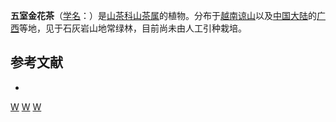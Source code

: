 {{Speciesbox 
| taxon = Camellia aurea
| authority =  [[张宏达|H. T. Chang]]
}}

'''五室金花茶'''（[[学名|学名]]：{{lang|la|''Camellia aurea''}}）是[[山茶科|山茶科]][[山茶属|山茶属]]的植物。分布于[[越南谅山|越南谅山]]以及[[中国大陆|中国大陆]]的[[广西|广西]]等地，见于石灰岩山地常绿林，目前尚未由人工引种栽培。

== 参考文献 ==
<div class="references-small">
* {{cite web| url =http://www.bioinfo.cn/db05/KmzwSpecies.php?action=view&id=22181| title =五室金花茶| work =《中国高等植物数据库全库》| publisher =中国科学院微生物研究所| author =昆明植物研究所| accessdate =2009-02-25| deadurl =yes| archiveurl =https://web.archive.org/web/20160305014928/http://www.bioinfo.cn/db05/KmzwSpecies.php?action=view&id=22181| archivedate =2016-03-05}}
</div>
{{Taxonbar|from=Q10881697}}

[[Category:山茶属|W]]
[[Category:越南植物|W]]
[[Category:广西植物|W]]